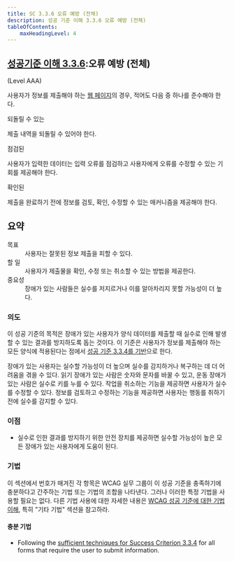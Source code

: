 ```yaml
---
title: SC 3.3.6 오류 예방 (전체)
description: 성공 기준 이해 3.3.6 오류 예방 (전체)
tableOfContents:
    maxHeadingLevel: 4
---
```



## [성공기준 이해 3.3.6](https://w3.org/TR/WCAG22#error-prevention-all):오류 예방 (전체) 

(Level AAA)

<Card title="성공 기준(SC)"></Card>

사용자가 정보를 제출해야 하는 [웹 페이지](../../../glossary/web-page)의 경우, 적어도 다음 중 하나를 준수해야 한다.

되돌릴 수 있는

제출 내역을 되돌릴 수 있어야 한다.

점검된

사용자가 입력한 데이터는 입력 오류를 점검하고 사용자에게 오류를 수정할 수 있는 기회를 제공해야 한다.

확인된

제출을 완료하기 전에 정보를 검토, 확인, 수정할 수 있는 매커니즘을 제공해야 한다.

## 요약

<dl>
<dt>목표</dt>
<dd>사용자는 잘못된 정보 제출을 피할 수 있다.</dd>
<dt>할 일</dt>
<dd>사용자가 제출물을 확인, 수정 또는 취소할 수 있는 방법을 제공한다.</dd>
<dt>중요성</dt>
<dd>장애가 있는 사람들은 실수를 저지르거나 이를 알아차리지 못할 가능성이 더 높다.</dd>
</dl>

### 의도

이 성공 기준의 목적은 장애가 있는 사용자가 양식 데이터를 제출할 때 실수로 인해 발생할 수 있는 결과를 방지하도록 돕는 것이다. 이 기준은 사용자가 정보를 제출해야 하는 모든 양식에 적용된다는 점에서 [성공 기준 3.3.4를 기반](error-prevention-legal-financial-data)으로 한다.

장애가 있는 사용자는 실수할 가능성이 더 높으며 실수를 감지하거나 복구하는 데 더 어려움을 겪을 수 있다. 읽기 장애가 있는 사람은 숫자와 문자를 바꿀 수 있고, 운동 장애가 있는 사람은 실수로 키를 누를 수 있다. 작업을 취소하는 기능을 제공하면 사용자가 실수를 수정할 수 있다. 정보를 검토하고 수정하는 기능을 제공하면 사용자는 행동를 취하기 전에 실수를 감지할 수 있다.

### 이점

*   실수로 인한 결과를 방지하기 위한 안전 장치를 제공하면 실수할 가능성이 높은 모든 장애가 있는 사용자에게 도움이 된다.

### 기법

이 섹션에서 번호가 매겨진 각 항목은 WCAG 실무 그룹이 이 성공 기준을 충족하기에 충분하다고 간주하는 기법 또는 기법의 조합을 나타낸다. 그러나 이러한 특정 기법을 사용할 필요는 없다. 다른 기법 사용에 대한 자세한 내용은 [WCAG 성공 기준에 대한 기법 이해](understanding-techniques), 특히 "기타 기법" 섹션을 참고하라.

#### 충분 기법

*   Following the [sufficient techniques for Success Criterion 3.3.4](error-prevention-legal-financial-data#techniques) for all forms that require the user to submit information.


